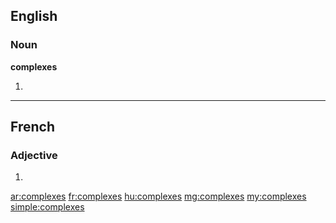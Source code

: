 ==English==

===Noun===
'''complexes'''

# {{plural of|[[complex]]}}

----

==French==

===Adjective===
{{fr-adj-form}} {{m|f|p}}

# {{form of|plural|[[complexe]]|lang=fr}}

[[ar:complexes]]
[[fr:complexes]]
[[hu:complexes]]
[[mg:complexes]]
[[my:complexes]]
[[simple:complexes]]
